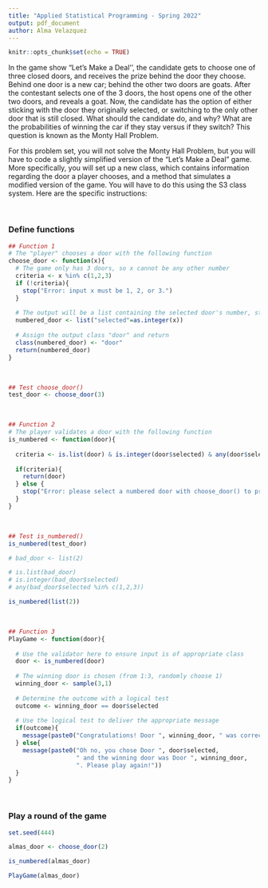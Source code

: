 ```yaml
---
title: "Applied Statistical Programming - Spring 2022"
output: pdf_document
author: Alma Velazquez
---
```


```r
knitr::opts_chunk$set(echo = TRUE)
```

\begin{center}
{\Large{\textbf{Problem Set 3}}} \\
\vspace{4 bp}
Due Wednesday, March 2, 10:00 AM (Before Class) \\
\end{center}

\section*{Instructions}
\begin{enumerate}
  \item The following questions should each be answered within an R script. Be sure to provide many comments in the script to facilitate grading. Undocumented code will not be graded.
  \item Work on git. Fork the repository found at \url{https://github.com/johnsontr/AppliedStatisticalProgramming2022} and add your code for Problem Set 3, committing and pushing frequently. Use meaningful commit messages because these will affect your grade.
  \item You may work in teams, but each student should develop their own Rmarkdown file. To be clear, there should be no copy and paste. Each keystroke in the assignment should be your own.
  \item For students new to programming, this may take a while. Get started.
\end{enumerate}

\section*{Let's Make a Deal\footnote{\url{https://en.wikipedia.org/wiki/Let's_Make_a_Deal}}}
In the game show "Let's Make a Deal'', the candidate gets to choose one of three closed doors, and receives the prize behind the door they choose. Behind one door is a new car; behind the other two doors are goats. After the contestant selects one of the 3 doors, the host opens one of the other two doors, and reveals a goat. Now, the candidate has the option of either sticking with the door they originally selected, or switching to the only other door that is still closed. What should the candidate do, and why? What are the probabilities of winning the car if they stay versus if they switch? This question is known as the Monty Hall Problem.


\subsection*{Your tasks}
For this problem set, you will not solve the Monty Hall Problem, but you will have to code a slightly simplified version of the "Let's Make a Deal" game. More specifically, you will set up a new class, which contains information regarding the door a player chooses, and a method that simulates a modified version of the game. You will have to do this using the S3 class system. Here are the specific instructions:

\begin{enumerate}
  \item Define a new class: \texttt{door}. Objects of this class simply take on one numeric value: 1, 2, or 3 -- indicating which door a candidate chooses.
  \item Create a method for \texttt{door} objects that is called \texttt{PlayGame}. This method is supposed to do the following:
\begin{itemize}
  \item take the numeric value that is stored in the \texttt{door} object,
  \item draw a random number between 1 and 3 that presents the door behind which the car is hidden,
  \item compare the two numbers, and print a message congratulating a winning candidate that chose the correct door, or expressing sympathies for a losing candidate that chose the wrong door.
\end{itemize}
  \item Write: 
  \begin{itemize}
    \item a construction function that allows the user to create a \texttt{door} object,
    \item and a validation function that checks whether the value stored in \texttt{door} is actually an integer
  \end{itemize}
\end{enumerate}

\

### Define functions
```r
## Function 1
# The "player" chooses a door with the following function
choose_door <- function(x){
  # The game only has 3 doors, so x cannot be any other number
  criteria <- x %in% c(1,2,3)
  if (!criteria){
    stop("Error: input x must be 1, 2, or 3.")
  }
  
  # The output will be a list containing the selected door's number, stored as an integer
  numbered_door <- list("selected"=as.integer(x))
  
  # Assign the output class "door" and return
  class(numbered_door) <- "door"
  return(numbered_door)
}

```

\

```r
## Test choose_door()
test_door <- choose_door(3)
```


\

```r
## Function 2
# The player validates a door with the following function
is_numbered <- function(door){
  
  criteria <- is.list(door) & is.integer(door$selected) & any(door$selected %in% c(1,2,3))
  
  if(criteria){
    return(door)
  } else {
    stop("Error: please select a numbered door with choose_door() to proceed")
  }
}

```


\


```r
## Test is_numbered()
is_numbered(test_door)

# bad_door <- list(2)

# is.list(bad_door)
# is.integer(bad_door$selected)
# any(bad_door$selected %in% c(1,2,3))

is_numbered(list(2))
```


\


```r
## Function 3
PlayGame <- function(door){
  
  # Use the validator here to ensure input is of appropriate class
  door <- is_numbered(door)
  
  # The winning door is chosen (from 1:3, randomly choose 1)
  winning_door <- sample(3,1)
  
  # Determine the outcome with a logical test
  outcome <- winning_door == door$selected
  
  # Use the logical test to deliver the appropriate message
  if(outcome){
    message(paste0("Congratulations! Door ", winning_door, " was correct! You've won the game!"))
  } else{
    message(paste0("Oh no, you chose Door ", door$selected, 
                   " and the winning door was Door ", winning_door, 
                   ". Please play again!"))
  }
}

```

\

### Play a round of the game
```r
set.seed(444)

almas_door <- choose_door(2)

is_numbered(almas_door)

PlayGame(almas_door)

```
